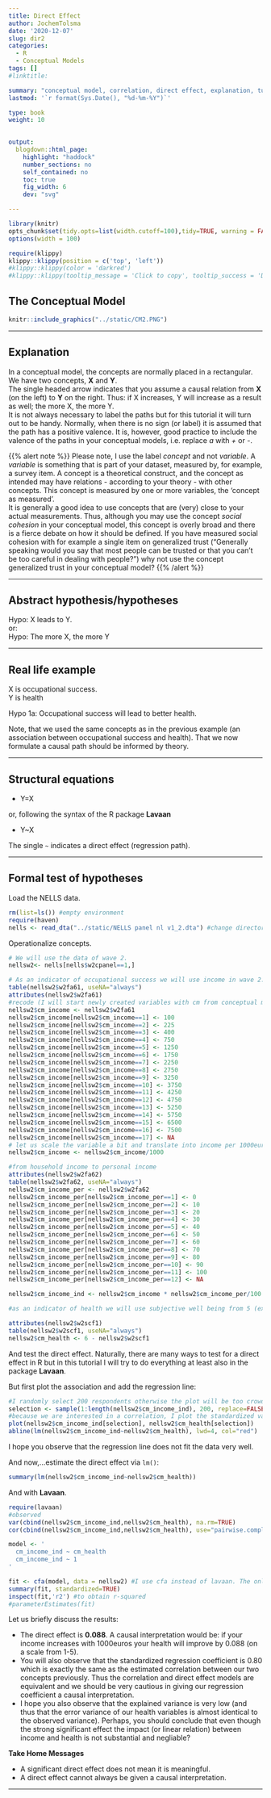 ```yaml
---
title: Direct Effect
author: JochemTolsma
date: '2020-12-07'
slug: dir2
categories:
  - R
  - Conceptual Models
tags: []
#linktitle:

summary: "conceptual model, correlation, direct effect, explanation, tutorial, R, Lavaan"
lastmod: '`r format(Sys.Date(), "%d-%m-%Y")`'

type: book
weight: 10

 
output:
  blogdown::html_page:
    highlight: "haddock"
    number_sections: no
    self_contained: no
    toc: true
    fig_width: 6
    dev: "svg"

---
```



<!--set global settings--> 
```r
library(knitr)
opts_chunk$set(tidy.opts=list(width.cutoff=100),tidy=TRUE, warning = FALSE, message = FALSE, cache=TRUE, attr.source = ".numberLines", class.source="highlightt", results="hold")
options(width = 100)
```


<!--copy to clipboard-->
```r
require(klippy)
klippy::klippy(position = c('top', 'left'))
#klippy::klippy(color = 'darkred')
#klippy::klippy(tooltip_message = 'Click to copy', tooltip_success = 'Done')
```
<!---
https://www.w3schools.com/w3css/w3css_buttons.asp
https://www.freecodecamp.org/news/a-quick-guide-to-styling-buttons-using-css-f64d4f96337f/
--->

<!---
<style>
.btn-text-right{
	text-align: right;
}
</style>

<div class="btn-text-right">
<button onclick="window.location.href='static/index.Rmd';">download .Rmd </button>  
</div>

--->

## The Conceptual Model  

```r
knitr::include_graphics("../static/CM2.PNG")
```


---  

## Explanation  

In a conceptual model, the concepts are normally placed in a rectangular. We have two concepts, **X** and **Y**.  
The single headed arrow indicates that you assume a causal relation from **X** (on the left) to **Y** on the right. Thus: if X increases, Y will increase as a result as well; the more X, the more Y.   
It is not always necessary to label the paths but for this tutorial it will turn out to be handy. Normally, when there is no sign (or label) it is assumed that the path has a positive valence. It is, however, good practice to include the valence of the paths in your conceptual models, i.e. replace *a* with *+* or *-*.  


{{% alert note %}}
Please note, I use the label *concept* and not *variable*. A *variable* is something that is part of your dataset, measured by, for example, a survey item. A concept is a theoretical construct, and the concept as intended may have relations - according to your theory - with other concepts. This concept is measured by one or more variables, the 'concept as measured'.  
It is generally a good idea to use concepts that are (very) close to your actual measurements. Thus, although you may use the concept *social cohesion* in your conceptual model, this concept is overly broad and there is a fierce debate on how it should be defined. If you have measured social cohesion with for example a single item on generalized trust ("Generally speaking would you say that most people can be trusted or that you can't be too careful in dealing with people?") why not use the concept generalized trust in your conceptual model? 
{{% /alert %}}

---  

## Abstract hypothesis/hypotheses  

Hypo: X leads to Y.  
or:  
Hypo: The more X, the more Y

---  

## Real life example  

X is occupational success.  
Y is health 

Hypo 1a: Occupational success will lead to better health. 

Note, that we used the same concepts as in the previous example (an association between occupational success and health). That we now formulate a causal path should be informed by theory.  


---  

## Structural equations   

- Y=X  

or, following the syntax of the R package **Lavaan**

- Y~X  

The single `~` indicates a direct effect (regression path). 

---  

## Formal test of hypotheses  

Load the NELLS data.  

```r
rm(list=ls()) #empty environment
require(haven)
nells <- read_dta("../static/NELLS panel nl v1_2.dta") #change directory name to your working directory
```

Operationalize concepts.

```r
# We will use the data of wave 2.
nellsw2<- nells[nells$w2cpanel==1,]

# As an indicator of occupational success we will use income in wave 2.
table(nellsw2$w2fa61, useNA="always")
attributes(nellsw2$w2fa61)
#recode (I will start newly created variables with cm from conceptual models)
nellsw2$cm_income <- nellsw2$w2fa61
nellsw2$cm_income[nellsw2$cm_income==1] <- 100
nellsw2$cm_income[nellsw2$cm_income==2] <- 225
nellsw2$cm_income[nellsw2$cm_income==3] <- 400
nellsw2$cm_income[nellsw2$cm_income==4] <- 750
nellsw2$cm_income[nellsw2$cm_income==5] <- 1250
nellsw2$cm_income[nellsw2$cm_income==6] <- 1750
nellsw2$cm_income[nellsw2$cm_income==7] <- 2250
nellsw2$cm_income[nellsw2$cm_income==8] <- 2750
nellsw2$cm_income[nellsw2$cm_income==9] <- 3250
nellsw2$cm_income[nellsw2$cm_income==10] <- 3750
nellsw2$cm_income[nellsw2$cm_income==11] <- 4250
nellsw2$cm_income[nellsw2$cm_income==12] <- 4750
nellsw2$cm_income[nellsw2$cm_income==13] <- 5250
nellsw2$cm_income[nellsw2$cm_income==14] <- 5750
nellsw2$cm_income[nellsw2$cm_income==15] <- 6500
nellsw2$cm_income[nellsw2$cm_income==16] <- 7500
nellsw2$cm_income[nellsw2$cm_income==17] <- NA
# let us scale the variable a bit and translate into income per 1000euro
nellsw2$cm_income <- nellsw2$cm_income/1000

#from household income to personal income
attributes(nellsw2$w2fa62)
table(nellsw2$w2fa62, useNA="always")
nellsw2$cm_income_per <- nellsw2$w2fa62
nellsw2$cm_income_per[nellsw2$cm_income_per==1] <- 0
nellsw2$cm_income_per[nellsw2$cm_income_per==2] <- 10
nellsw2$cm_income_per[nellsw2$cm_income_per==3] <- 20
nellsw2$cm_income_per[nellsw2$cm_income_per==4] <- 30
nellsw2$cm_income_per[nellsw2$cm_income_per==5] <- 40
nellsw2$cm_income_per[nellsw2$cm_income_per==6] <- 50
nellsw2$cm_income_per[nellsw2$cm_income_per==7] <- 60
nellsw2$cm_income_per[nellsw2$cm_income_per==8] <- 70
nellsw2$cm_income_per[nellsw2$cm_income_per==9] <- 80
nellsw2$cm_income_per[nellsw2$cm_income_per==10] <- 90
nellsw2$cm_income_per[nellsw2$cm_income_per==11] <- 100
nellsw2$cm_income_per[nellsw2$cm_income_per==12] <- NA

nellsw2$cm_income_ind <- nellsw2$cm_income * nellsw2$cm_income_per/100

#as an indicator of health we will use subjective well being from 5 (excellent) to 1 (bad) thus we have to reverse code original variable

attributes(nellsw2$w2scf1)
table(nellsw2$w2scf1, useNA="always")
nellsw2$cm_health <- 6 - nellsw2$w2scf1

```

And test the direct effect. Naturally, there are many ways to test for a direct effect in R but in this tutorial I will try to do everything at least also in the package **Lavaan**. 

But first plot the association and add the regression line:
```r
#I randomly select 200 respondents otherwise the plot will be too crowded
selection <- sample(1:length(nellsw2$cm_income_ind), 200, replace=FALSE) 
#because we are interested in a correlation, I plot the standardized variables
plot(nellsw2$cm_income_ind[selection], nellsw2$cm_health[selection])
abline(lm(nellsw2$cm_income_ind~nellsw2$cm_health), lwd=4, col="red")
```
I hope you observe that the regression line does not fit the data very well. 

And now,...estimate the direct effect via `lm()`:

```r
summary(lm(nellsw2$cm_income_ind~nellsw2$cm_health))
```
And with **Lavaan**.

```r
require(lavaan)
#observed
var(cbind(nellsw2$cm_income_ind,nellsw2$cm_health), na.rm=TRUE)
cor(cbind(nellsw2$cm_income_ind,nellsw2$cm_health), use="pairwise.complete.obs", method="pearson")
```

```r
model <- '
  cm_income_ind ~ cm_health
  cm_income_ind ~ 1
'
```  
  
```r
fit <- cfa(model, data = nellsw2) #I use cfa instead of lavaan. The only advantage is that I don't have to tell lavaan that I also need the error variances. 
summary(fit, standardized=TRUE)
inspect(fit,'r2') #to obtain r-squared
#parameterEstimates(fit)
```
Let us briefly discuss the results:  

- The direct effect is **0.088**. A causal interpretation would be: if your income increases with 1000euros your health will improve by 0.088 (on a scale from 1-5).  
- You will also observe that the standardized regression coefficient is 0.80 which is exactly the same as the estimated correlation between our two concepts previously. Thus the correlation and direct effect models are equivalent and we should be very cautious in giving our regression coefficient a causal interpretation.  
- I hope you also observe that the explained variance is very low (and thus that the error variance of our health variables is almost identical to the observed variance). Perhaps, you should conclude that even though the strong significant effect the impact (or linear relation) between income and health is not substantial and negliable?   

**Take Home Messages**  

- A significant direct effect does not mean it is meaningful.  
- A direct effect cannot always be given a causal interpretation.  



---  




